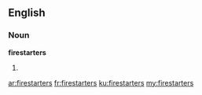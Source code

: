 ==English==

===Noun===
'''firestarters'''

# {{plural of|[[firestarter]]}}

[[ar:firestarters]]
[[fr:firestarters]]
[[ku:firestarters]]
[[my:firestarters]]